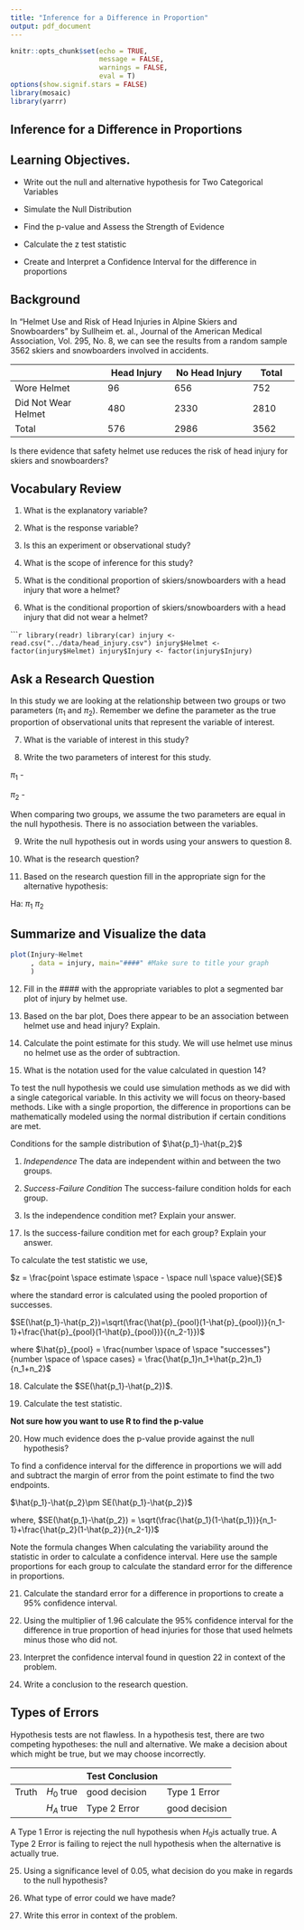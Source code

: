 ```yaml
---
title: "Inference for a Difference in Proportion"
output: pdf_document
---
```


```r
knitr::opts_chunk$set(echo = TRUE, 
                      message = FALSE,
                      warnings = FALSE, 
                      eval = T)
options(show.signif.stars = FALSE)
library(mosaic)
library(yarrr)
```

## Inference for a Difference in Proportions

## Learning Objectives.

* Write out the null and alternative hypothesis for Two Categorical Variables

* Simulate the Null Distribution

* Find the p-value and Assess the Strength of Evidence

* Calculate the z test statistic

* Create and Interpret a Confidence Interval for the difference in proportions

## Background
In “Helmet Use and Risk of Head Injuries in Alpine Skiers and Snowboarders” by Sullheim et. al., Journal of the American Medical Association, Vol. 295, No. 8, we can see the results from a random sample 3562 skiers and snowboarders involved in accidents. 

|                            |     Head Injury    |     No Head Injury    |     Total    |
|----------------------------|--------------------|-----------------------|--------------|
|     Wore Helmet            |     96             |     656               |     752      |
|     Did Not Wear Helmet    |     480            |     2330              |     2810     |
|     Total                  |     576            |     2986              |     3562     |

Is there evidence that safety helmet use reduces the risk of head injury for skiers and snowboarders? 

## Vocabulary Review

1.  What is the explanatory variable?

\vspace{0.5in}

2. What is the response variable?

\vspace{0.5in}

3. Is this an experiment or observational study?

\vspace{0.5in}

4.  What is the scope of inference for this study?

\vspace{1in}

5. What is the conditional proportion of skiers/snowboarders with a head injury that wore a helmet?

\vspace{1in}

6. What is the conditional proportion of skiers/snowboarders with a head injury that did not wear a helmet?

\vspace{1in}

``````r
library(readr)
library(car)
injury <- read.csv("../data/head_injury.csv")
injury$Helmet <- factor(injury$Helmet)
injury$Injury <- factor(injury$Injury)
```

 
## Ask a Research Question

In this study we are looking at the relationship between two groups or two parameters ($\pi_1$ and $\pi_2$).  Remember we define the parameter as the true proportion of observational units that represent the variable of interest.  

7. What is the variable of interest in this study?

\vspace{0.5in}

8. Write the two parameters of interest for this study.

$\pi_1$ - 

\vspace{0.5in}

$\pi_2$ - 

\vspace{0.5in}

When comparing two groups, we assume the two parameters are equal in the null hypothesis.  There is no association between the variables.

9.  Write the null hypothesis out in words using your answers to question 8.

\vspace{1in}

10.  What is the research question?

\vspace{1in}

11. Based on the research question fill in the appropriate sign for the alternative hypothesis:

Ha: $\pi_1$         $\pi_2$

## Summarize and Visualize the data

```r
plot(Injury~Helmet 
     , data = injury, main="####" #Make sure to title your graph
     )
```

12.  Fill in the #### with the appropriate variables to plot a segmented bar plot of injury by helmet use.

\vspace{1in}

13.  Based on the bar plot, Does there appear to be an association between helmet use and head injury?  Explain.

\vspace{1in}

14.  Calculate the point estimate for this study.  We will use helmet use minus no helmet use as the order of subtraction.

\vspace{1in}


15. What is the notation used for the value calculated in question 14?


\vspace{0.5in}

To test the null hypothesis we could use simulation methods as we did with a single categorical variable. In this activity we will focus on theory-based methods.  Like with a single proportion, the difference in proportions can be mathematically modeled using the normal distribution if certain conditions are met.

Conditions for the sample distribution of $\hat{p_1}-\hat{p_2}$

  1. *Independence*  The data are independent within and between the two groups.

  2. *Success-Failure Condition* The success-failure condition holds for each group.



16.  Is the independence condition met? Explain your answer.

\vspace{1in}

17. Is the success-failure condition met for each group?  Explain your answer.

\vspace{1in}

To calculate the test statistic we use,

  $z = \frac{point \space estimate \space - \space null \space value}{SE}$

  where the standard error is calculated using the pooled proportion of successes.

  $SE(\hat{p_1}-\hat{p_2})=\sqrt(\frac{\hat{p}_{pool}(1-\hat{p}_{pool})}{n_1-1}+\frac{\hat{p}_{pool}(1-\hat{p}_{pool})}{{n_2-1}})$

  where $\hat{p}_{pool} = \frac{number \space of \space "successes"}{number \space of \space cases} = \frac{\hat{p_1}n_1+\hat{p_2}n_1}{n_1+n_2}$

18. Calculate the $SE(\hat{p_1}-\hat{p_2})$.

\vspace{1in}

19. Calculate the test statistic.

\vspace{1in}

**Not sure how you want to use R to find the p-value**

20.  How much evidence does the p-value provide against the null hypothesis?

\vspace{0.5in}

To find a confidence interval for the difference in proportions we will add and subtract the margin of error from the point estimate to find the two endpoints.

   $\hat{p_1}-\hat{p_2}\pm SE(\hat{p_1}-\hat{p_2})$
 
   where, $SE(\hat{p_1}-\hat{p_2}) = \sqrt(\frac{\hat{p_1}(1-\hat{p_1})}{n_1-1}+\frac{\hat{p_2}(1-\hat{p_2}}{n_2-1})$
 
Note the formula changes When calculating the variability around the statistic in order to calculate a confidence interval.  Here use the sample proportions for each group to calculate the standard error for the difference in proportions.  

21. Calculate the standard error for a difference in proportions to create a 95% confidence interval.  

\vspace{1in}

22. Using the multiplier of 1.96 calculate the 95% confidence interval for the difference in true proportion of head injuries for those that used helmets minus those who did not.

\vspace{1in}

23. Interpret the confidence interval found in question 22 in context of the problem.

\vspace{1in}

24. Write a conclusion to the research question.

\vspace{1in}


## Types of Errors

Hypothesis tests are not flawless. In a hypothesis test, there are two competing hypotheses: the null and alternative. We make a decision about which might be true, but we may choose incorrectly.  

|       |            | Test Conclusion |                |
|:-----:|:----------:|-----------------|----------------|
| Truth | $H_0$ true |  good decision  |  Type 1 Error  |
|       | $H_A$ true |  Type 2 Error   |  good decision |

A Type 1 Error is rejecting the null hypothesis when $H_0$is actually true. A Type 2 Error is failing to reject the null hypothesis when the alternative is actually true.

25.  Using a significance level of 0.05, what decision do you make in regards to the null hypothesis?

\vspace{0.5in}

26. What type of error could we have made?

\vspace{0.5in}

27.  Write this error in context of the problem.

\vspace{1in}

